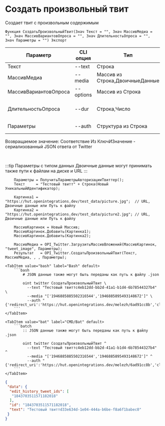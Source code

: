 ﻿---
sidebar_position: 1
description: Создать произвольный твит и другие функции для работы с Twitter в Открытом пакете интеграций - бесплатной open-source библиотеке интеграций для 1С:Предприятие 8, OneScript и CLI
keywords: [1C, 1С, 1С:Предприятие, 1С:Предприятие 8.3, API, Интеграция, Сервисы, Обмен, OneScript, CLI, Twitter]
---


# Создать произвольный твит
 Создает твит с произвольным содержимым



`Функция СоздатьПроизвольныйТвит(Знач Текст = "", Знач МассивМедиа = "", Знач МассивВариантовОпроса = "", Знач ДлительностьОпроса = "", Знач Параметры = "") Экспорт`

  | Параметр | CLI опция | Тип | Обяз. | Назначение |
  |-|-|-|-|-|
  | Текст | --text | Строка | &#x2716; | Текст твита |
  | МассивМедиа | --media | Массив из Строка,ДвоичныеДанные | &#x2716; | Массив двоичных данных или путей к файлам |
  | МассивВариантовОпроса | --options | Массив из Строка | &#x2716; | Массив вариантов опроса, если необходимо |
  | ДлительностьОпроса | --dur | Строка,Число | &#x2716; | Длительность опроса, если необходимо (опрос без длительности не создается) |
  | Параметры | --auth | Структура из Строка | &#x2716; | Данные авторизации. См.ПолучитьСтандартныеПараметры |

  
  Возвращаемое значение:   Соответствие Из КлючИЗначение - сериализованный JSON ответа от Twitter

<br/>

:::tip
Параметры с типом данных Двоичные данные могут принимать также пути к файлам на диске и URL
:::
<br/>



```bsl title="Пример использования для 1С:Предприятие/OneScript"
    Параметры = ПолучитьПараметрыАвторизацииТвиттер();
    Текст     = "Тестовый твитт" + Строка(Новый УникальныйИдентификатор);

    Картинка1 = "https://hut.openintegrations.dev/test_data/picture.jpg";  // URL, Двоичные данные или Путь к файлу
    Картинка2 = "https://hut.openintegrations.dev/test_data/picture2.jpg"; // URL, Двоичные данные или Путь к файлу

    МассивКартинок = Новый Массив;
    МассивКартинок.Добавить(Картинка1);
    МассивКартинок.Добавить(Картинка2);

    МассивМедиа = OPI_Twitter.ЗагрузитьМассивВложений(МассивКартинок, "tweet_image", Параметры);
    Результат   = OPI_Twitter.СоздатьПроизвольныйТвит(Текст, МассивМедиа, , , Параметры);
```
    

 <Tabs>
  
    <TabItem value="bash" label="Bash" default>
        ```bash
            # JSON данные также могут быть переданы как путь к файлу .json
            
            oint twitter СоздатьПроизвольныйТвит \
              --text "Тестовый твиттc4eb12dd-bb2d-41a1-b1d4-6b78544327b4" \
              --media "['1946885885502316544','1946885895493148672']" \
              --auth "{'redirect_uri':'https://hut.openintegrations.dev/melezh/6ad91cc8b','client_id':'***','client_secret':'***','access_token':'***','refresh_token':'***','oauth_token':'***','oauth_token_secret':'***','oauth_consumer_key':'***','oauth_consumer_secret':'***'}"
        ```
    </TabItem>
  
    <TabItem value="bat" label="CMD/Bat" default>
        ```batch
            :: JSON данные также могут быть переданы как путь к файлу .json
            
            oint twitter СоздатьПроизвольныйТвит ^
              --text "Тестовый твиттc4eb12dd-bb2d-41a1-b1d4-6b78544327b4" ^
              --media "['1946885885502316544','1946885895493148672']" ^
              --auth "{'redirect_uri':'https://hut.openintegrations.dev/melezh/6ad91cc8b','client_id':'***','client_secret':'***','access_token':'***','refresh_token':'***','oauth_token':'***','oauth_token_secret':'***','oauth_consumer_key':'***','oauth_consumer_secret':'***'}"
        ```
    </TabItem>
</Tabs>


```json title="Результат"
{
 "data": {
  "edit_history_tweet_ids": [
   "1843703511571182018"
  ],
  "id": "1843703511571182018",
  "text": "Тестовый твиттd33e634d-1e04-444a-b6be-f8a6f1babec0"
 }
}
```
